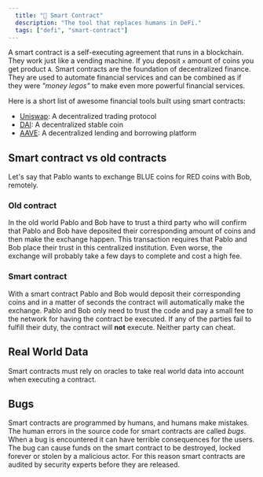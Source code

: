 ```yaml
---
  title: "🧰 Smart Contract"
  description: "The tool that replaces humans in DeFi."
  tags: ["defi", "smart-contract"]
---
```


A smart contract is a self-executing agreement that runs in a blockchain. They work just like a vending machine. If you deposit `x` amount of coins you get product `A`. Smart contracts are the foundation of decentralized finance. They are used to automate financial services and can be combined as if they were _"money legos"_ to make even more powerful financial services.

Here is a short list of awesome financial tools built using smart contracts:

- [Uniswap](https://uniswap.org/): A decentralized trading protocol
- [DAI](https://makerdao.com/): A decentralized stable coin
- [AAVE](https://aave.com/): A decentralized lending and borrowing platform

## Smart contract vs old contracts

Let's say that Pablo wants to exchange BLUE coins for RED coins with Bob, remotely.

### Old contract

In the old world Pablo and Bob have to trust a third party who will confirm that Pablo and Bob have deposited their corresponding amount of coins and then make the exchange happen. This transaction requires that Pablo and Bob place their trust in this centralized institution. Even worse, the exchange will probably take a few days to complete and cost a high fee.

### Smart contract

With a smart contract Pablo and Bob would deposit their corresponding coins and in a matter of seconds the contract will automatically make the exchange. Pablo and Bob only need to trust the code and pay a small fee to the network for having the contract be executed. If any of the parties fail to fulfill their duty, the contract will **not** execute. Neither party can cheat.

## Real World Data

Smart contracts must rely on oracles to take real world data into account when executing a contract.

## Bugs

Smart contracts are programmed by humans, and humans make mistakes. The human errors in the source code for smart contracts are called _bugs_. When a bug is encountered it can have terrible consequences for the users. The bug can cause funds on the smart contract to be destroyed, locked forever or stolen by a malicious actor. For this reason smart contracts are audited by security experts before they are released.
